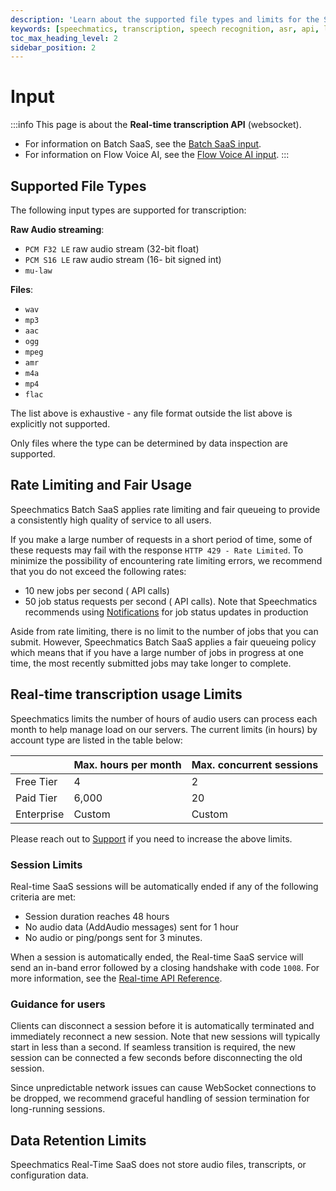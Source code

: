 ```yaml
---
description: 'Learn about the supported file types and limits for the Speechmatics Real-time API'
keywords: [speechmatics, transcription, speech recognition, asr, api, limits]
toc_max_heading_level: 2
sidebar_position: 2
---
```



# Input

:::info
This page is about the **Real-time transcription API** (websocket).
* For information on Batch SaaS, see the [Batch SaaS input](/speech-to-text/batch/input).
* For information on Flow Voice AI, see the [Flow Voice AI input](/voice-agents-flow/supported-formats-and-limits).
:::

## Supported File Types

The following input types are supported for transcription:

**Raw Audio streaming**:

- `PCM F32 LE` raw audio stream (32-bit float)
- `PCM S16 LE` raw audio stream (16- bit signed int)
- `mu-law`

**Files**:

- `wav`
- `mp3`
- `aac`
- `ogg`
- `mpeg`
- `amr`
- `m4a`
- `mp4`
- `flac`

The list above is exhaustive - any file format outside the list above is explicitly not supported.

Only files where the type can be determined by data inspection are supported.

## Rate Limiting and Fair Usage

Speechmatics Batch SaaS applies rate limiting and fair queueing to provide a consistently high quality of service to all users.

If you make a large number of requests in a short period of time, some of these requests may fail with the response `HTTP 429 - Rate Limited`. To minimize the possibility of encountering rate limiting errors, we recommend that you do not exceed the following rates:

- 10 new jobs per second (<HTTPMethodBadge method="POST" /> API calls)
- 50 job status requests per second (<HTTPMethodBadge method="GET" /> API calls). Note that Speechmatics recommends using [Notifications](/speech-to-text/batch/notifications) for job status updates in production

Aside from rate limiting, there is no limit to the number of jobs that you can submit. However, Speechmatics Batch SaaS applies a fair queueing policy which means that if you have a large number of jobs in progress at one time, the most recently submitted jobs may take longer to complete.


## Real-time transcription usage Limits

Speechmatics limits the number of hours of audio users can process each month to help manage load on our servers. The current limits (in hours) by account type are listed in the table below:

|            | Max. hours per month | Max. concurrent sessions |
| ---------- | -------------------- | ------------------------ |
| Free Tier  | 4                    | 2                        |
| Paid Tier  | 6,000                | 20                       |
| Enterprise | Custom               | Custom                   |


Please reach out to [Support](https://support.speechmatics.com) if you need to increase the above limits.

### Session Limits

Real-time SaaS sessions will be automatically ended if any of the following criteria are met:
- Session duration reaches 48 hours
- No audio data (AddAudio messages) sent for 1 hour
- No audio or ping/pongs sent for 3 minutes.

When a session is automatically ended, the Real-time SaaS service will send an in-band error followed by a closing handshake with code `1008`. For more information, see the [Real-time API Reference](/api-ref/realtime-transcription-websocket#error).

### Guidance for users

Clients can disconnect a session before it is automatically terminated and immediately reconnect a new session. Note that new sessions will typically start in less than a second.
If seamless transition is required, the new session can be connected a few seconds before disconnecting the old session.

Since unpredictable network issues can cause WebSocket connections to be dropped, we recommend graceful handling of session termination for long-running sessions.

## Data Retention Limits

Speechmatics Real-Time SaaS does not store audio files, transcripts, or configuration data.
